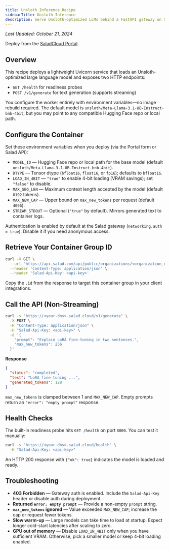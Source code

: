 ```yaml
---
title: Unsloth Inference Recipe
sidebarTitle: Unsloth Inference
description: Serve Unsloth-optimized LLMs behind a FastAPI gateway on SaladCloud with configurable model settings.
---
```


_Last Updated: October 21, 2024_

<Tip>Deploy from the [SaladCloud Portal](https://portal.salad.com).</Tip>

## Overview

This recipe deploys a lightweight Uvicorn service that loads an Unsloth-optimized large language model and exposes two
HTTP endpoints:

- `GET /health` for readiness probes
- `POST /v1/generate` for text generation (supports streaming)

You configure the worker entirely with environment variables—no image rebuild required. The default model is
`unsloth/Meta-Llama-3.1-8B-Instruct-bnb-4bit`, but you may point to any compatible Hugging Face repo or local path.

## Configure the Container

Set these environment variables when you deploy (via the Portal form or Salad API):

- `MODEL_ID` — Hugging Face repo or local path for the base model (default
  `unsloth/Meta-Llama-3.1-8B-Instruct-bnb-4bit`).
- `DTYPE` — Tensor dtype (`bfloat16`, `float16`, or `fp16`); defaults to `bfloat16`.
- `LOAD_IN_4BIT` — `"true"` to enable 4-bit loading (VRAM savings); set `"false"` to disable.
- `MAX_SEQ_LEN` — Maximum context length accepted by the model (default `8192` tokens).
- `MAX_NEW_CAP` — Upper bound on `max_new_tokens` per request (default `4096`).
- `STREAM_STDOUT` — Optional (`"true"` by default). Mirrors generated text to container logs.

Authentication is enabled by default at the Salad gateway (`networking.auth = true`). Disable it if you need anonymous
access.

## Retrieve Your Container Group ID

```bash
curl -X GET \
  --url "https://api.salad.com/api/public/organizations/<organization_name>/projects/<project_name>/containers/<container_group_name>" \
  --header 'Content-Type: application/json' \
  --header 'Salad-Api-Key: <api-key>'
```

Copy the `.id` from the response to target this container group in your client integrations.

## Call the API (Non-Streaming)

```bash
curl -s "https://<your-dns>.salad.cloud/v1/generate" \
  -X POST \
  -H "Content-Type: application/json" \
  -H "Salad-Api-Key: <api-key>" \
  -d '{
    "prompt": "Explain LoRA fine-tuning in two sentences.",
    "max_new_tokens": 256
  }'
```

**Response**

```json
{
  "status": "completed",
  "text": "LoRA fine-tuning ...",
  "generated_tokens": 128
}
```

`max_new_tokens` is clamped between 1 and `MAX_NEW_CAP`. Empty prompts return an `"error": "empty prompt"` response.

## Health Checks

The built-in readiness probe hits `GET /health` on port `8000`. You can test it manually:

```bash
curl -s "https://<your-dns>.salad.cloud/health" \
  -H "Salad-Api-Key: <api-key>"
```

An HTTP 200 response with `{"ok": true}` indicates the model is loaded and ready.

## Troubleshooting

- **403 Forbidden** — Gateway auth is enabled. Include the `Salad-Api-Key` header or disable auth during deployment.
- **Returned `error: empty prompt`** — Provide a non-empty `prompt` string.
- **`max_new_tokens` ignored** — Value exceeded `MAX_NEW_CAP`; increase the cap or request fewer tokens.
- **Slow warm-up** — Large models can take time to load at startup. Expect longer cold-start latencies after scaling to
  zero.
- **GPU out of memory** — Disable `LOAD_IN_4BIT` only when you have sufficient VRAM. Otherwise, pick a smaller model or
  keep 4-bit loading enabled.
